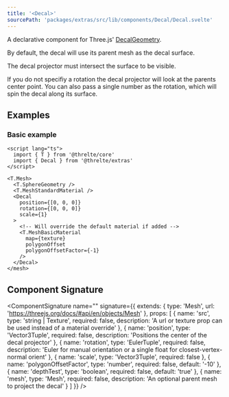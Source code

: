 ```yaml
---
title: '<Decal>'
sourcePath: 'packages/extras/src/lib/components/Decal/Decal.svelte'
---
```


A declarative component for Three.js' [DecalGeometry](https://threejs.org/docs/#examples/en/geometries/DecalGeometry).

<Example path="extras/decal" />

By default, the decal will use its parent mesh as the decal surface.

The decal projector must intersect the surface to be visible.

If you do not specifiy a rotation the decal projector will look at the parents center point.
You can also pass a single number as the rotation, which will spin the decal along its surface.

## Examples

### Basic example

```svelte title="Scene.svelte"
<script lang="ts">
  import { T } from '@threlte/core'
  import { Decal } from '@threlte/extras'
</script>

<T.Mesh>
  <T.SphereGeometry />
  <T.MeshStandardMaterial />
  <Decal
    position={[0, 0, 0]}
    rotation={[0, 0, 0]}
    scale={1}
  >
    <!-- Will override the default material if added -->
    <T.MeshBasicMaterial
      map={texture}
      polygonOffset
      polygonOffsetFactor={-1}
    />
  </Decal>
</mesh>
```

## Component Signature

<ComponentSignature
  name="<Decal>"
  signature={{
    extends: { type: 'Mesh', url: 'https://threejs.org/docs/#api/en/objects/Mesh' },
    props: [
      {
        name: 'src',
        type: 'string | Texture',
        required: false,
        description: 'A url or texture prop can be used instead of a material override'
      },
      {
        name: 'position',
        type: 'Vector3Tuple',
        required: false,
        description: 'Positions the center of the decal projector'
      },
      {
        name: 'rotation',
        type: 'EulerTuple',
        required: false,
        description:
          'Euler for manual orientation or a single float for closest-vertex-normal orient'
      },
      { name: 'scale', type: 'Vector3Tuple', required: false },
      { name: 'polygonOffsetFactor', type: 'number', required: false, default: '-10' },
      { name: 'depthTest', type: 'boolean', required: false, default: 'true' },
      {
        name: 'mesh',
        type: 'Mesh',
        required: false,
        description: 'An optional parent mesh to project the decal'
      }
    ]
  }}
/>
